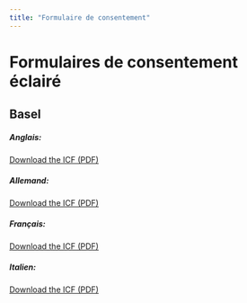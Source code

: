```yaml
---
title: "Formulaire de consentement"
---
```


# Formulaires de consentement éclairé

## Basel

##### Anglais:

[Download the ICF (PDF)](files/IC_RETUNE_EN_V1.1_USB_clean.pdf){target="_blank"}

##### Allemand:

[Download the ICF (PDF)](files/IC_RETUNE_DE_V1.1_USB_clean.pdf){target="_blank"}

##### Français:

[Download the ICF (PDF)](files/IC_RETUNE_FR_V1.1_USB_clean.pdf){target="_blank"}

##### Italien:

[Download the ICF (PDF)](files/IC_RETUNE_IT_V1.1_USB_clean.pdf){target="_blank"}
